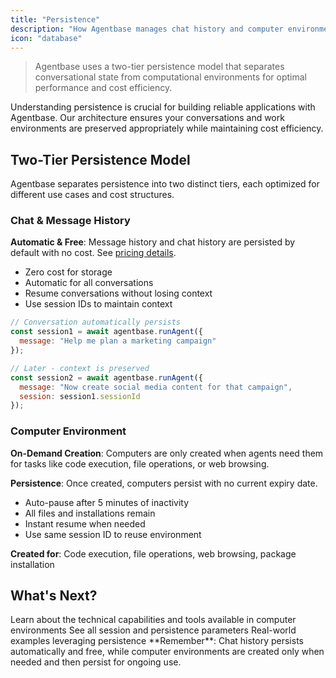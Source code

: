 ```yaml
---
title: "Persistence"
description: "How Agentbase manages chat history and computer environment persistence"
icon: "database"
---
```


> Agentbase uses a two-tier persistence model that separates conversational state from computational environments for optimal performance and cost efficiency.

Understanding persistence is crucial for building reliable applications with Agentbase. Our architecture ensures your conversations and work environments are preserved appropriately while maintaining cost efficiency.

## Two-Tier Persistence Model

Agentbase separates persistence into two distinct tiers, each optimized for different use cases and cost structures.

### Chat & Message History

**Automatic & Free**: Message history and chat history are persisted by default with no cost. See [pricing details](/pricing/overview).

- Zero cost for storage
- Automatic for all conversations
- Resume conversations without losing context
- Use session IDs to maintain context

```javascript
// Conversation automatically persists
const session1 = await agentbase.runAgent({
  message: "Help me plan a marketing campaign"
});

// Later - context is preserved
const session2 = await agentbase.runAgent({
  message: "Now create social media content for that campaign",
  session: session1.sessionId
});
```

### Computer Environment

**On-Demand Creation**: Computers are only created when agents need them for tasks like code execution, file operations, or web browsing.

**Persistence**: Once created, computers persist with no current expiry date.

- Auto-pause after 5 minutes of inactivity
- All files and installations remain
- Instant resume when needed
- Use same session ID to reuse environment

**Created for**: Code execution, file operations, web browsing, package installation



## What's Next?

<CardGroup cols={3}>
  <Card title="Computer Details" icon="desktop" href="/environment/computer">
    Learn about the technical capabilities and tools available in computer environments
  </Card>
  
  <Card title="API Reference" icon="code" href="/api/run-agent">
    See all session and persistence parameters
  </Card>
  
  <Card title="Use Cases" icon="lightbulb" href="/getting-started/common-use-cases">
    Real-world examples leveraging persistence
  </Card>
</CardGroup>

<Tip>
  **Remember**: Chat history persists automatically and free, while computer environments are created only when needed and then persist for ongoing use.
</Tip>